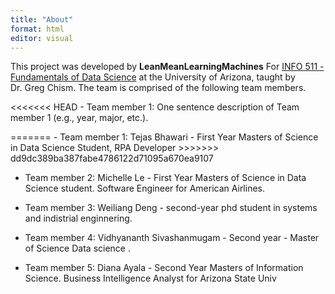 ```yaml
---
title: "About"
format: html
editor: visual
---
```


This project was developed by **LeanMeanLearningMachines** For [INFO 511 - Fundamentals of Data Science](https://datasciaz.netlify.app/) at the University of Arizona, taught by Dr. Greg Chism. The team is comprised of the following team members.

<<<<<<< HEAD
-   Team member 1: One sentence description of Team member 1 (e.g., year, major, etc.).
    
=======
-   Team member 1: Tejas Bhawari - First Year Masters of Science in Data Science Student, RPA Developer
>>>>>>> dd9dc389ba387fabe4786122d71095a670ea9107

-   Team member 2: Michelle Le - First Year Masters of Science in Data Science student. Software Engineer for American Airlines.

-   Team member 3: Weiliang Deng - second-year phd student in systems and indistrial enginnering.

-   Team member 4: Vidhyananth Sivashanmugam - Second year - Master of Science Data science .

-   Team member 5: Diana Ayala - Second Year Masters of Information Science. Business Intelligence Analyst for Arizona State Univ

 